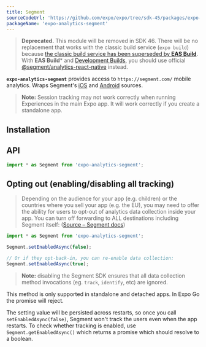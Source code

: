 ```yaml
---
title: Segment
sourceCodeUrl: 'https://github.com/expo/expo/tree/sdk-45/packages/expo-analytics-segment'
packageName: 'expo-analytics-segment'
---
```



> **Deprecated.** This module will be removed in SDK 46. There will be no replacement that works with the classic build service (`expo build`) because [the classic build service has been superseded by **EAS Build**](https://blog.expo.dev/turtle-goes-out-to-sea-d334db2a6b60). With **EAS Build*** and [Development Builds](/development/introduction.mdx), you should use official [@segment/analytics-react-native](https://github.com/segmentio/analytics-react-native) instead.

**`expo-analytics-segment`** provides access to `https://segment.com/` mobile analytics. Wraps Segment's [iOS](https://segment.com/docs/sources/mobile/ios/) and [Android](https://segment.com/docs/sources/mobile/android/) sources.

> **Note:** Session tracking may not work correctly when running Experiences in the main Expo app. It will work correctly if you create a standalone app.

<PlatformsSection android emulator ios simulator />

## Installation

<APIInstallSection />

## API

```js
import * as Segment from 'expo-analytics-segment';
```

<APISection packageName="expo-analytics-segment" apiName="Segment" />

## Opting out (enabling/disabling all tracking)

> Depending on the audience for your app (e.g. children) or the countries where you sell your app (e.g. the EU), you may need to offer the ability for users to opt-out of analytics data collection inside your app. You can turn off forwarding to ALL destinations including Segment itself:
> ([Source – Segment docs](https://segment.com/docs/sources/mobile/ios/#opt-out))

```js
import * as Segment from 'expo-analytics-segment';

Segment.setEnabledAsync(false);

// Or if they opt-back-in, you can re-enable data collection:
Segment.setEnabledAsync(true);
```

> **Note:** disabling the Segment SDK ensures that all data collection method invocations (eg. `track`, `identify`, etc) are ignored.

This method is only supported in standalone and detached apps. In Expo Go the promise will reject.

The setting value will be persisted across restarts, so once you call `setEnabledAsync(false)`, Segment won't track the users even when the app restarts. To check whether tracking is enabled, use `Segment.getEnabledAsync()` which returns a promise which should resolve to a boolean.
